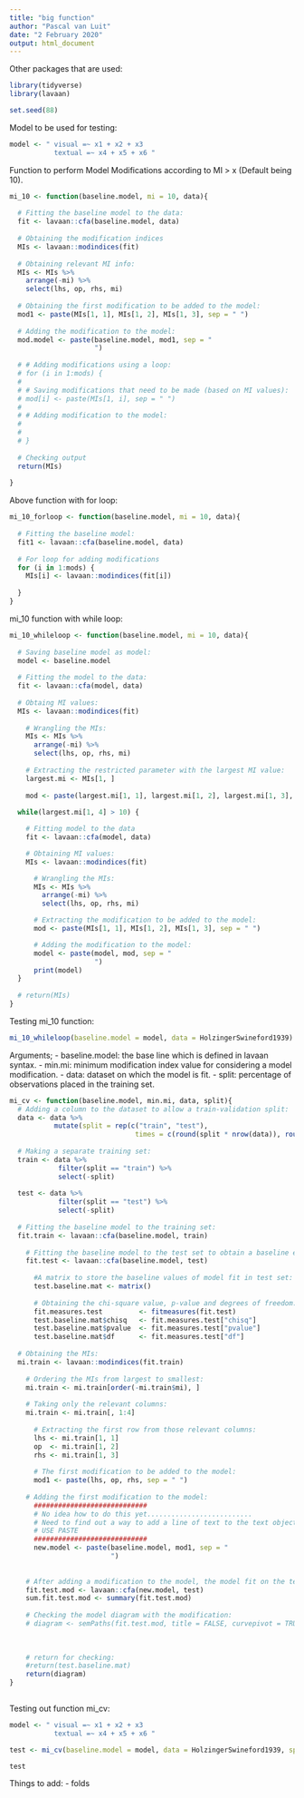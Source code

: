 ```yaml
---
title: "big function"
author: "Pascal van Luit"
date: "2 February 2020"
output: html_document
---
```


Other packages that are used:

```r
library(tidyverse)
library(lavaan)

set.seed(88)
```

Model to be used for testing:
```r
model <- " visual =~ x1 + x2 + x3
           textual =~ x4 + x5 + x6 "
```


Function to perform Model Modifications according to MI > x (Default being 10).
```r
mi_10 <- function(baseline.model, mi = 10, data){
  
  # Fitting the baseline model to the data:
  fit <- lavaan::cfa(baseline.model, data)
  
  # Obtaining the modification indices
  MIs <- lavaan::modindices(fit)
  
  # Obtaining relevant MI info:
  MIs <- MIs %>%
    arrange(-mi) %>% 
    select(lhs, op, rhs, mi)
  
  # Obtaining the first modification to be added to the model:
  mod1 <- paste(MIs[1, 1], MIs[1, 2], MIs[1, 3], sep = " ")
  
  # Adding the modification to the model:
  mod.model <- paste(baseline.model, mod1, sep = "
                     ")
  
  # # Adding modifications using a loop:
  # for (i in 1:mods) {
  #   
  # # Saving modifications that need to be made (based on MI values):
  # mod[i] <- paste(MIs[1, i], sep = " ")
  # 
  # # Adding modification to the model:
  # 
  # 
  # }
  
  # Checking output
  return(MIs)
  
}
```

Above function with for loop:
```r
mi_10_forloop <- function(baseline.model, mi = 10, data){
  
  # Fitting the baseline model:
  fit1 <- lavaan::cfa(baseline.model, data)
  
  # For loop for adding modifications
  for (i in 1:mods) {
    MIs[i] <- lavaan::modindices(fit[i])
    
  }
}
```

mi_10 function with while loop:
```r
mi_10_whileloop <- function(baseline.model, mi = 10, data){
  
  # Saving baseline model as model:
  model <- baseline.model
  
  # Fitting the model to the data:
  fit <- lavaan::cfa(model, data)
  
  # Obtaing MI values:
  MIs <- lavaan::modindices(fit)
  
    # Wrangling the MIs:
    MIs <- MIs %>%
      arrange(-mi) %>% 
      select(lhs, op, rhs, mi)
    
    # Extracting the restricted parameter with the largest MI value:
    largest.mi <- MIs[1, ]
    
    mod <- paste(largest.mi[1, 1], largest.mi[1, 2], largest.mi[1, 3], sep = " ")
  
  while(largest.mi[1, 4] > 10) {

    # Fitting model to the data
    fit <- lavaan::cfa(model, data)

    # Obtaining MI values:
    MIs <- lavaan::modindices(fit)

      # Wrangling the MIs:
      MIs <- MIs %>%
        arrange(-mi) %>%
        select(lhs, op, rhs, mi)

      # Extracting the modification to be added to the model:
      mod <- paste(MIs[1, 1], MIs[1, 2], MIs[1, 3], sep = " ")

      # Adding the modification to the model:
      model <- paste(model, mod, sep = "
                     ")
      print(model)
  }
    
  # return(MIs)
}
```


Testing mi_10 function:
```r
mi_10_whileloop(baseline.model = model, data = HolzingerSwineford1939)
```






Arguments;
- baseline.model: the base line which is defined in lavaan syntax.
- min.mi: minimum modification index value for considering a model modification.
- data: dataset on which the model is fit.
- split: percentage of observations placed in the training set.

```r
mi_cv <- function(baseline.model, min.mi, data, split){
  # Adding a column to the dataset to allow a train-validation split:
  data <- data %>% 
           mutate(split = rep(c("train", "test"),
                               times = c(round(split * nrow(data)), round((1 - split) * nrow(data)))))
  
  # Making a separate training set:
  train <- data %>%
            filter(split == "train") %>% 
            select(-split)
  
  test <- data %>%
            filter(split == "test") %>% 
            select(-split)
  
  # Fitting the baseline model to the training set:
  fit.train <- lavaan::cfa(baseline.model, train)
  
    # Fitting the baseline model to the test set to obtain a baseline estimate of chi-square model fit:
    fit.test <- lavaan::cfa(baseline.model, test)
    
      #A matrix to store the baseline values of model fit in test set:
      test.baseline.mat <- matrix()
    
      # Obtaining the chi-square value, p-value and degrees of freedom:
      fit.measures.test         <- fitmeasures(fit.test)
      test.baseline.mat$chisq   <- fit.measures.test["chisq"]
      test.baseline.mat$pvalue  <- fit.measures.test["pvalue"]
      test.baseline.mat$df      <- fit.measures.test["df"]
  
  # Obtaining the MIs:
  mi.train <- lavaan::modindices(fit.train)
  
    # Ordering the MIs from largest to smallest:
    mi.train <- mi.train[order(-mi.train$mi), ]
    
    # Taking only the relevant columns:
    mi.train <- mi.train[, 1:4]
    
      # Extracting the first row from those relevant columns:
      lhs <- mi.train[1, 1]
      op  <- mi.train[1, 2]
      rhs <- mi.train[1, 3]
      
      # The first modification to be added to the model:
      mod1 <- paste(lhs, op, rhs, sep = " ")
      
    # Adding the first modification to the model:
      ############################
      # No idea how to do this yet..........................
      # Need to find out a way to add a line of text to the text object
      # USE PASTE
      ############################
      new.model <- paste(baseline.model, mod1, sep = "
                         ")
    
    
    # After adding a modification to the model, the model fit on the test set must be obtained and compared to the previous model fit on the test set. This, to check if there is an improvement
    fit.test.mod <- lavaan::cfa(new.model, test)  
    sum.fit.test.mod <- summary(fit.test.mod)
    
    # Checking the model diagram with the modification:
    # diagram <- semPaths(fit.test.mod, title = FALSE, curvepivot = TRUE)
      
      
        
    # return for checking:
    #return(test.baseline.mat)
    return(diagram)
}
  
```


Testing out function mi_cv:
```r
model <- " visual =~ x1 + x2 + x3
           textual =~ x4 + x5 + x6 "

test <- mi_cv(baseline.model = model, data = HolzingerSwineford1939, split = 0.7)

test

```



Things to add:
  - folds
